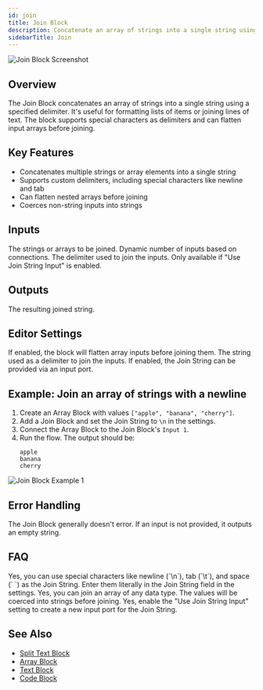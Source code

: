 ```yaml
---
id: join
title: Join Block
description: Concatenate an array of strings into a single string using a specified delimiter
sidebarTitle: Join
---
```


![Join Block Screenshot](./assets/join-block.png)

## Overview

The Join Block concatenates an array of strings into a single string using a specified delimiter. It's useful for formatting lists of items or joining lines of text. The block supports special characters as delimiters and can flatten input arrays before joining.

## Key Features

- Concatenates multiple strings or array elements into a single string
- Supports custom delimiters, including special characters like newline and tab
- Can flatten nested arrays before joining
- Coerces non-string inputs into strings

## Inputs

<ParamField path="Input [i]" type="string | any[]">
  The strings or arrays to be joined. Dynamic number of inputs based on connections.
</ParamField>

<ParamField path="Join String" type="string">
  The delimiter used to join the inputs. Only available if "Use Join String Input" is enabled.
</ParamField>

## Outputs

<ResponseField name="Joined" type="string">
  The resulting joined string.
</ResponseField>

## Editor Settings

<ParamField path="Flatten" type="boolean" default={true}>
  If enabled, the block will flatten array inputs before joining them.
</ParamField>

<ParamField path="Join String" type="string" default="\n">
  The string used as a delimiter to join the inputs.
</ParamField>

<ParamField path="Use Join String Input" type="boolean" default={false}>
  If enabled, the Join String can be provided via an input port.
</ParamField>

## Example: Join an array of strings with a newline

1. Create an Array Block with values `["apple", "banana", "cherry"]`.
2. Add a Join Block and set the Join String to `\n` in the settings.
3. Connect the Array Block to the Join Block's `Input 1`.
4. Run the flow. The output should be:
   ```
   apple
   banana
   cherry
   ```

<Frame>
  <img src="./assets/join-block-example-01.png" alt="Join Block Example 1" />
</Frame>

## Error Handling

The Join Block generally doesn't error. If an input is not provided, it outputs an empty string.

## FAQ

<AccordionGroup>
  <Accordion title="Can I use special characters as the Join String?">
    Yes, you can use special characters like newline (`\n`), tab (`\t`), and space (` `) as the Join String. Enter them literally in the Join String field in the settings.
  </Accordion>

  <Accordion title="Can I join an array of non-string values?">
    Yes, you can join an array of any data type. The values will be coerced into strings before joining.
  </Accordion>

  <Accordion title="Can I use a dynamic Join String?">
    Yes, enable the "Use Join String Input" setting to create a new input port for the Join String.
  </Accordion>
</AccordionGroup>

## See Also

- [Split Text Block](/block-reference/modifiers/split-text)
- [Array Block](/block-reference/data/array)
- [Text Block](/block-reference/data/text)
- [Code Block](/block-reference/code/code)
